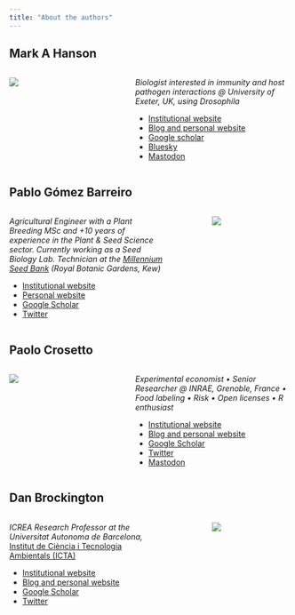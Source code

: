 ```yaml
---
title: "About the authors"
---
```


## Mark A Hanson

::: columns
::: {.column width="30%"}
![](images/Mark.jpg){fig-align="center"}
:::

::: {.column width="10%"}
<!-- empty column to create gap -->
:::

::: {.column width="60%"}
*Biologist interested in immunity and host pathogen interactions \@ University of Exeter, UK, using Drosophila*

-   [Institutional website](https://sites.exeter.ac.uk/evolution/people/)
-   [Blog and personal website](https://mahansonresearch.weebly.com)
-   [Google scholar](https://scholar.google.ca/citations?user=lfL-37cAAAAJ&hl=en)
-   [Bluesky](https://bsky.app/profile/hansonmark.bsky.social)
-   [Mastodon](https://fediscience.org/@MarkHanson)
:::
:::

## Pablo Gómez Barreiro

::: columns
::: {.column width="60%"}
*Agricultural Engineer with a Plant Breeding MSc and +10 years of experience in the Plant & Seed Science sector. Currently working as a Seed Biology Lab. Technician at the [Millennium Seed Bank](https://www.kew.org/wakehurst/whats-at-wakehurst/millennium-seed-bank) (Royal Botanic Gardens, Kew)*

-   [Institutional website](https://www.kew.org/science/our-science/people/pablo-gomez-barreiro)
-   [Personal website](https://pgomba.github.io/pgb_website/)
-   [Google Scholar](https://scholar.google.com/citations?user=CeSB2tQAAAAJ&hl=es)
-   [Twitter](https://x.com/pagomba?s=20)
:::

::: {.column width="10%"}
<!-- empty column to create gap -->
:::

::: {.column width="30%"}
![](images/Pablo.jpg){fig-align="center"}
:::
:::

## Paolo Crosetto

::: columns
::: {.column width="30%"}
![](images/Paolo.jpg){fig-align="center"}
:::

::: {.column width="10%"}
<!-- empty column to create gap -->
:::

::: {.column width="60%"}
*Experimental economist • Senior Researcher \@ INRAE, Grenoble, France • Food labeling • Risk • Open licenses • R enthusiast*

-   [Institutional website](https://gael.univ-grenoble-alpes.fr/membres/paolo-crosetto)
-   [Blog and personal website](https://paolocrosetto.wordpress.com)
-   [Google Scholar](https://scholar.google.com/citations?user=whPRYPAAAAAJ&hl=en)
-   [Twitter](https://twitter.com/PaoloCrosetto)
-   [Mastodon](https://fediscience.org/@paolocrosetto@econtwitter.net)
:::
:::

## Dan Brockington

::: columns
::: {.column width="60%"}
*ICREA Research Professor at the Universitat Autonoma de Barcelona,* [Institut de Ciència i Tecnologia Ambientals (ICTA)](https://www.uab.cat/icta/)

-   [Institutional website](https://portalrecerca.uab.cat/en/persons/daniel-brockington)
-   [Blog and personal website](https://danbrockington.com)
-   [Google Scholar](https://scholar.google.co.uk/citations?user=tf22B7IAAAAJ&hl=en)
-   [Twitter](https://twitter.com/danbrockington)
:::

::: {.column width="10%"}
<!-- empty column to create gap -->
:::

::: {.column width="30%"}
![](images/Dan.jpg){fig-align="center"}
:::
:::
